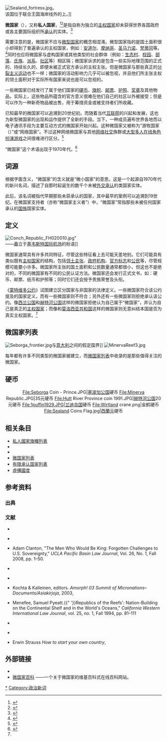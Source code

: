 {{About|并未获得世界各国政府或各主要国际组织官方承认的实体|国土面积狭小但获得广泛承认的国家|微型国家}}

[[File:Sealand_fortress.jpg|thumb]]。<br>该国位于联合王国海岸线外的{{Link-en|怒涛堡|HM Fort Roughs|堡垒}}上。]]

'''微国家'''（{{lang|en|Micronation}}），又称'''私人国家'''，<ref>{{cite web |title=无奇不有 世界十大“私人国家” |url=http://fj.people.com.cn/n/2015/0810/c234794-25922014.html |website=[[人民网|人民网]] |publisher=[[环球网|环球网]] |accessdate=2019-02-14 |archive-date=2015-09-26 |archive-url=https://web.archive.org/web/20150926154718/http://fj.people.com.cn/n/2015/0810/c234794-25922014.html |dead-url=no }}</ref><ref>{{cite web |author1=泥仔 |title=這裡是國家，也不是國家 |url=https://dq.yam.com/post.php?id=9388 |website=[[蕃薯藤|蕃薯藤]] |publisher=地球图辑队 |accessdate=2019-02-14 |archive-date=2021-01-16 |archive-url=https://web.archive.org/web/20210116083013/https://dq.yam.com/post.php?id=9388 |dead-url=no }}</ref>是指自称为独立的[[主权国家|主权国家]]却未获得世界各国政府或各主要国际组织所[[外交承认|承认]]的实体。<ref>{{cite web |author1=Benjamin Elisha Sawe |title=What Is A Micronation? |url=https://www.worldatlas.com/articles/what-is-a-micronation.html |publisher=WorldAtlas.com |accessdate=2019-02-14 |archive-date=2021-02-07 |archive-url=https://web.archive.org/web/20210207082615/https://www.worldatlas.com/articles/what-is-a-micronation.html |dead-url=no }}</ref> 

需要注意的是，微国家不应与[[微型国家|微型国家]]的概念相混淆。微型国家指的是国土面积很小却得到了普遍承认的主权国家，例如：[[安道尔|安道尔]]、[[摩纳哥|摩纳哥]]、[[圣马力诺|圣马力诺]]、[[梵蒂冈|梵蒂冈]]等。<ref>{{cite book |author1=John Sack |title=Report from Practically Nowhere |date=2000 |publisher=iUniverse |isbn=9780595089185 |url=https://books.google.com.tw/books?id=d_pEPQAACAAJ |accessdate=2019-02-15 |archive-date=2019-06-05 |archive-url=https://web.archive.org/web/20190605143625/https://books.google.com.tw/books?id=d_pEPQAACAAJ |dead-url=no }}</ref>同时也应将微国家与虚构国家或其他类型的社会群体（例如：[[生态村|生态村]]、[[校园|校园]]、[[部落|部落]]、[[氏族|氏族]]、[[派系|派系]]、[[公寓大廈管理委員會|社区]]等）相区隔；微国家诉求的是包含一些实际地理范围的正式的、持续长久的、即便未被正式官方承认的主权主张。但是微国家与那些真正的[[国家分裂|分裂主义运动]]也不一样；微国家的活动影响力几乎可以被忽视，并且他们所主张主权的领土面积对于实际所有国家来说也是可以忽视的。

一些微国家已经发行了属于他们国家的[[硬币|硬币]]、[[旗帜|旗帜]]、[[邮票|邮票]]、[[护照|护照]]、[[奖章|奖章]]及其他物品。实际上，这些物品所蕴含的官方意义很难在他们自己的社区以外被接受；但是可以作为一种新奇物品被出售，用于筹措资金或被支持者们所收藏。

已知最早的微国家可以追溯到20世纪初。而随着当代[[互联网|互联网]]的兴起和发展，这也为新型微国家的出现和运作提供了全新的手段。当下，一种成员遍布世界各地而以电子通讯手段为主要互动方式的微国家开始兴起。这种微国家又被称为“游牧国家（{{lang|en|Nomadic Country}}）”或“网络国家”。不过这种网络微国家与其他[[社交網路服務|网络社交]]族群或[[大型多人在线角色扮演游戏|大型多人在线角色扮演游戏]]之间很难进行区分。<ref>{{cite news |last=Kudła |first=Mateusz |url=http://technowinki.onet.pl/komputery/jak-zostac-premierem-nie-odchodzac-od-komputera,1,4909220,artykul.html |title=Jak zostać premierem nie odchodząc od komputera |language=pl |trans_title=How to become prime minister without leaving your computer |work=Onet.pl |publisher=Ringier Axel Springer Polska sp. z o.o. |date=2011-11-07 |deadurl=yes |archiveurl=https://web.archive.org/web/20111121043644/http://technowinki.onet.pl/komputery/jak-zostac-premierem-nie-odchodzac-od-komputera,1,4909220,artykul.html |archivedate=2011-11-21 |accessdate=2019-02-15 }}</ref>

“微国家”这个术语出现于1970年代。<ref>{{cite book |author1=David Wallechinsky |author2=Irving Wallace |title=The People's Almanac |url=https://archive.org/details/peoplesalmanac00wall_160 |date=1975 |publisher=Knopf Doubleday Publishing Group |isbn=9780385041867 |page=[https://archive.org/details/peoplesalmanac00wall_160/page/n356 330] |edition=https://books.google.ru/books?id=syhNAQAAIAAJ |accessdate=2019-02-15}}</ref>

== 词源 ==
根据字面含义，“微国家”的含义就是“微小国家”的意思。这是一个起源自1970年代的新兴名词，描述了自那时起诞生的数千个未被[[外交承认|外交承认]]的类国家实体。

此后，该名词被指代早期那些未获承认的国家，其中最早的案例可以追溯到19世纪。在微国家支持者（亦称“微国家主义者”）中，“微国家”常指那些未被任何国家承认的[[国族|国族]]国家实体。

== 定义 ==
[[File:Conch_Republic_FH020010.jpg|thumb]]”<br>——矗立于[[基韦斯特国际机场|基韦斯特国际机场]]的标语]]

微国家通常具有许多共同特征，尽管这些特征看上去可能天差地别。它们可能具有类似既有[[主权国家|主权国家]]的结构，包括[[领土|领土主张]]、[[政府机构|政府机构]]、[[國家象徵|官方标志]]和[[公民|公民]]等，尽管规模可能要小许多。微国家所主张的国土面积和公民数量通常都很小，但这也不是绝对的，不同的微国家有不同的公民认证方法。微国家还会发行正式文书，如：硬币、邮票、纸币和护照等；同时它们还会授予贵族荣誉及头衔。

《[[蒙特維多國家權利義務公約|蒙特维多公约]]》试图建立区分国家与非国家的法律定义。一些微国家符合该公约提及的国家定义，而有一些微国家则不符合；另外还有一些微国家则拒绝承认该公约。像[[西兰公国|西兰公国]]和[[赫特河公国|赫特河公国]]这样的微国家拒绝认为自己属于“微国家”，并认为自己是真正的[[主权国家|主权国家]]；而像{{Link-en|法兰德斯大公国|Grand Duchy of Flandrensis}}和[[莫洛西亚|莫洛西亚共和国]]这样的微国家则无意纠结本国是否为真实主权国家。<ref name="brusselstimes.com"/>

== 微国家列表 ==
{{Main|微国家列表}}

[[File:Seborga_frontier.jpg|thumb]]与[[意大利|意大利]]之间的假定国界]]
[[File:MinervaReef3.jpg|thumb]]

每年都有许多不同类型的微国家被建立，而[[微国家列表|微国家列表]]中收录的是那些值得关注的微国家。
== 硬币 ==
<center>
<gallery>
File:Seborga Coin - Prince.JPG|[[塞波加公国|塞波加公国]]硬币
File:Minerva Republic.JPG|{{Link-en|密涅瓦环礁|Minerva Reefs|密涅瓦共和国}}35元硬币
File:Hutt River Province coin 1991.JPG|[[赫特河公国|赫特河公国]]20元硬币
File:1puffin1929.JPG|[[兰迪岛|兰迪岛国]]硬币
File:Wirtland crane.png|{{Link-en|沃特兰国|Wirtland (micronation)}}金鹤硬币
File:Sealand Coins Flag.jpg|[[西蘭元|西蘭元]]硬币
</gallery>
</center>

== 相关条目 ==
* [[私人國家旗幟列表|私人國家旗幟列表]]
* {{Link-en|小国和从属国联盟|League for Small and Subject Nationalities}}
* {{Link-en|私人国家货币列表|List of micronation currencies}}
* [[微国家列表|微国家列表]]
* [[有限承认国家列表|有限承认国家列表]]
* [[虛構國度|虛構國度]]

== 参考资料 ==
=== 出典 ===
{{Reflist|3}}

=== 文献 ===
{{Wikibooks|Making an Island|宣布独立}}
{{Commons category|Micronations|微国家}}

* {{Cite news| title=Prince finds if all else fails, secede | author=Anonymous | work=[[The_Daily_Telegraph_(Sydney)|The Daily Telegraph (Sydney)]] | date=2003-07-24}}

* {{cite web |title=It's Good to Be King |author=Alex Blumberg |url=https://www.wired.com/wired/archive/8.03/kingdoms.html |publisher=[[Wired_(magazine)|Wired]] |date=March 2000 |accessdate=2009-07-03 |archive-date=2009-07-24 |archive-url=https://web.archive.org/web/20090724160317/http://www.wired.com/wired/archive/8.03/kingdoms.html |dead-url=no }}

* Adam Clanton, "The Men Who Would Be King: Forgotten Challenges to U.S. Sovereignty," ''UCLA Pacific Basin Law Journal'', Vol. 26, No. 1, Fall 2008, pp. 1–50.

* {{Cite news|title=If at first you don't secede ... | author=Dapin, Mark| work=[[The_Sydney_Morning_Herald|The Sydney Morning Herald]] | date=2005-02-12}}

* {{Cite book|title=L'État C'est Moi: Histoire des monarchies privées, criptarchies (L'État C'est Moi: History of private monarchies and cryptarchies) |author=Bruno Fuligni|year=1997 |publisher=Max Chaleil |isbn= 
}}

* Kochta & Kalleinen, editors. ''Amorph! 03 Summit of Micronations–Documents/Asiakirjoja'', 2003, {{ISBN|3-936919-45-3}}

* Menefee, Samuel Pyeatt.{{" '}}Republics of the Reefs': Nation-Building on the Continental Shelf and in the World's Oceans," ''California Western International Law Journal'', vol. 25, no. 1, Fall 1994, pp. 81–111

* {{Cite news| title=Born to rule | author=Peter Needham | work=[[The_Australian|The Australian]] | date=2006-09-26}}

* {{Cite news| title=Mini-states Down Under are sure they can secede | author=Nick Squires | work=[[The_Daily_Telegraph|The Daily Telegraph]] | date=2005-02-24}}

* Erwin Strauss ''How to start your own country'', {{ISBN|0-915179-01-6}}

== 外部链接 ==
{{Portal|政治}}

* {{dmoz|Society/Issues/Micronations|微国家}}
* [https://micronations.wiki/wiki/Main_Page 微国家百科] {{Wayback|url=https://micronations.wiki/wiki/Main_Page |date=20210424204820 }}——一个关于微国家的维基百科式在线百科网站。

{{微國家}}
{{Authority control}}
{{DEFAULTSORT:Micronation}}

[[Category:私人國家|*]]
[[Category:政治新词|Category:政治新词]]